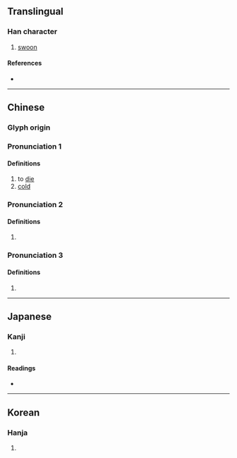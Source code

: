 {{character info/new}}
==Translingual==

===Han character===
{{Han char|rn=78|rad=歹|as=07|sn=11|four=14216|canj=MNJRU|ids=⿰歹克}}

# [[swoon]]

====References====
* {{Han ref|kx=0581.090|dkj=16476|dj=0973.190|hdz=21387.080|uh=6B91|ud=27537|bh=D5DA|bd=54746}}

----

==Chinese==
{{zh-forms}}

===Glyph origin===
{{Han etym}}

===Pronunciation 1===
{{zh-pron
|m=qíng
|c=king4,cing4
|mc=1+2
|oc=1+2
|cat=v,a
}}

====Definitions====
{{zh-hanzi}}

# to [[die]]
# [[cold]]

===Pronunciation 2===
{{zh-pron
|m=jīng
|cat=a
}}

====Definitions====
{{zh-hanzi}}

# {{zh-only|㱥殑}}


===Pronunciation 3===
{{zh-pron
|m=jìng
|c=ging6
|mc=3
|oc=3
|cat=pn
}}

====Definitions====
{{zh-hanzi}}

# {{zh-only|殑伽}}
----

==Japanese==

===Kanji===
{{ja-kanji|grade=|rs=歹07}}

# {{defn|lang=ja|sort=歹07}}

====Readings====
* {{ja-readings|on=[[きょう]] (kyō)|kun=[[しにかかる]] (shinikakaru)}}

----

==Korean==

===Hanja===
{{ko-hanja|hangeul=긍|eumhun=|rv=geung|mr=kŭng|y=kung}}

# {{defn|lang=ko|sort=歹07}}